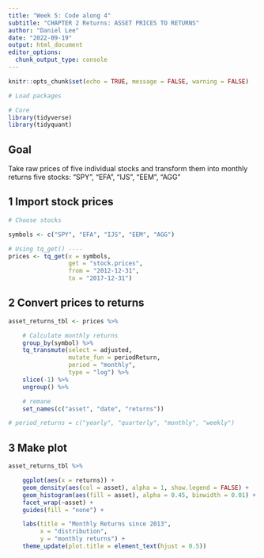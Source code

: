 ```yaml
---
title: "Week 5: Code along 4"
subtitle: "CHAPTER 2 Returns: ASSET PRICES TO RETURNS"
author: "Daniel Lee"
date: "2022-09-19"
output: html_document
editor_options: 
  chunk_output_type: console
---
```


```r
knitr::opts_chunk$set(echo = TRUE, message = FALSE, warning = FALSE)
```

```r
# Load packages

# Core
library(tidyverse)
library(tidyquant)

```

## Goal
Take raw prices of five individual stocks and transform them into monthly returns
five stocks: "SPY", "EFA", "IJS", "EEM", "AGG"

## 1 Import stock prices

```r
# Choose stocks

symbols <- c("SPY", "EFA", "IJS", "EEM", "AGG")

# Using tq_get() ----
prices <- tq_get(x = symbols,
                 get = "stock.prices",
                 from = "2012-12-31",
                 to = "2017-12-31")

```

## 2 Convert prices to returns

```r
asset_returns_tbl <- prices %>%

    # Calculate monthly returns
    group_by(symbol) %>%
    tq_transmute(select = adjusted,
                 mutate_fun = periodReturn,
                 period = "monthly",
                 type = "log") %>%
    slice(-1) %>%
    ungroup() %>%

    # remane
    set_names(c("asset", "date", "returns"))

# period_returns = c("yearly", "quarterly", "monthly", "weekly")
```

## 3 Make plot

```r
asset_returns_tbl %>%

    ggplot(aes(x = returns)) +
    geom_density(aes(col = asset), alpha = 1, show.legend = FALSE) +
    geom_histogram(aes(fill = asset), alpha = 0.45, binwidth = 0.01) +
    facet_wrap(~asset) +
    guides(fill = "none") +

    labs(title = "Monthly Returns since 2013",
         x = "distribution",
         y = "monthly returns") +
    theme_update(plot.title = element_text(hjust = 0.5))
```

